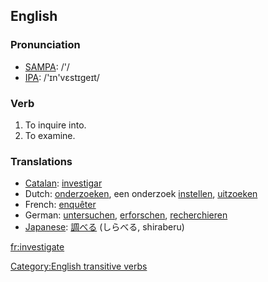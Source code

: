 ==English==

===Pronunciation===
*[[w:SAMPA|SAMPA]]: /'/
*[[w:IPA|IPA]]: /'&#618;n'v&#603;st&#618;ge&#618;t/

===Verb===
{{en-infl-reg-other-e|investigat|e}}

# To inquire into.
# To examine.

===Translations===
*[[Catalan]]: [[investigar]]
*Dutch: [[onderzoeken]], een onderzoek [[instellen]], [[uitzoeken]]
*French: [[enquêter]]
*German: [[untersuchen]], [[erforschen]], [[recherchieren]]
*[[Japanese]]: [[調べる]] (しらべる, shiraberu)

[[Category:English transitive verbs]]
[[fr:investigate]]